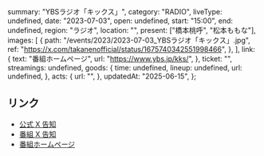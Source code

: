   summary: "YBSラジオ「キックス」",
  category: "RADIO",
  liveType: undefined,
  date: "2023-07-03",
  open: undefined,
  start: "15:00",
  end: undefined,
  region: "ラジオ",
  location: "",
  present: ["橋本桃呼", "松本ももな"],
  images: [
    {
      path: "/events/2023/2023-07-03_YBSラジオ「キックス」.jpg",
      ref: "https://x.com/takanenofficial/status/1675740342551998466",
    },
  ],
  link: {
    text: "番組ホームページ",
    url: "https://www.ybs.jp/kks/",
  },
  ticket: "",
  streamings: undefined,
  goods: {
    time: undefined,
    lineup: undefined,
    url: undefined,
  },
  acts: {
    url: "",
  },
  updatedAt: "2025-06-15",
};

## リンク

- [公式 X 告知](https://x.com/takanenofficial/status/1675740342551998466)
- [番組 X 告知](https://x.com/ybs_kks/status/1675725374691618817)
- [番組ホームページ](https://www.ybs.jp/kks/)
